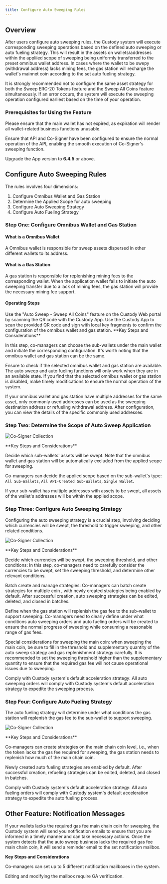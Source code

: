 ```yaml
---
title: Configure Auto Sweeping Rules
---
```


##  Overview

After users configure auto sweeping rules, the Custody system will execute corresponding sweeping operations based on the defined auto sweeping or auto fueling strategy. This will result in the assets on wallets/addresses within the  appliied scope of sweeping being uniformly transferred to the preset omnibus wallet address. In cases where the wallet to be swepy (withdrawal address) lacks mining fees, the gas station will recharge the wallet's mainnet coin according to the set auto fueling strategy.

<Tip>
It is strongly recommended not to configure the same asset strategy for both the Sweep ERC-20 Tokens feature and the Sweep All Coins feature simultaneously. If an error occurs, the system will execute the sweeping operation configured earliest based on the time of your operation.
</Tip>

###  Prerequisites for Using the Feature

Please ensure that the main wallet has not expired, as expiration will render all wallet-related business functions unusable.

Ensure that API and Co-Signer have been configured to ensure the normal operation of the API, enabling the smooth execution of Co-Signer's sweeping function.

Upgrade the App version to **6.4.5** or above.

##  Configure Auto Sweeping Rules

The rules involves four dimensions:

1. Configure Omnibus Wallet and Gas Station
2. Determine the Applied Scope for auto sweeping
3. Configure Auto Sweeping Strategy
4. Configure Auto Fueling Strategy

###  Step One: Configure Omnibus Wallet and Gas Station

#### What is a Omnibus Wallet

A Omnibus wallet is responsible for sweep assets dispersed in other different wallets to its address.

#### What is a Gas Station

A gas station is responsible for replenishing mining fees to the corresponding wallet. When the application wallet fails to initiate the auto sweeping transfer due to a lack of mining fees, the gas station will provide the necessary mining fee support.

#### **Operating Steps**
<Steps>
<Step title="Open Auto Sweep Feature">
    Use the "Auto Sweep - Sweep All Coins" feature on the Custody Web portal by scanning the QR code with the Custody App.
</Step>
<Step title="Confirm Configuration">
    Use the Custody App to scan the provided QR code and sign with local key fragments to confirm the configuration of the omnibus wallet and gas station.
</Step>
</Steps>

<Warning>
**Key Steps and Considerations**

In this step, co-managers can choose the sub-wallets under the main wallet and initiate the corresponding configuration. It's worth noting that the omnibus wallet and gas station can be the same.

Ensure to check if the selected omnibus wallet and gas station are available. The auto sweep and auto fueling functions will only work when they are in an available state. If you find that the selected omnibus wallet or gas station is disabled, make timely modifications to ensure the normal operation of the system.

If your omnibus wallet and gas station have multiple addresses for the same asset, only commonly used addresses can be used as the sweeping destination address or refueling withdrawal address. After configuration, you can view the details of the specific commonly used addresses.
</Warning>

###  Step Two: Determine the Scope of Auto Sweep Application

![Co-Signer Collection](images/help-center/configcosign1.png)

<Warning>
**Key Steps and Considerations**

Decide which sub-wallets' assets will be swept. Note that the omnibus wallet and gas station will be automatically excluded from the applied scope for sweeping.

Co-managers can decide the applied scope based on the sub-wallet's type: `All Sub-Wallets`, `All API-Created Sub-Wallets`, `Single Wallet`.

If your sub-wallet has multiple addresses with assets to be swept, all assets of the wallet's addresses will be within the applied scope.

</Warning>

###  Step Three: Configure Auto Sweeping Strategy

Configuring the auto sweeping strategy is a crucial step, involving deciding which currencies will be swept, the threshold to trigger sweeping, and other related conditions.

![Co-Signer Collection](images/help-center/configcosign2.png)

<Warning>
**Key Steps and Considerations**

Decide which currencies will be swept, the sweeping threshold, and other conditions: In this step, co-managers need to carefully consider the currencies to be swept, set the sweeping threshold, and determine other relevant conditions.

Batch create and manage strategies: Co-managers can batch create strategies for multiple coin , with newly created strategies being enabled by default. After successful creation, auto sweeping strategies can be edited, deleted, and closed in batches.

Define when the gas station will replenish the gas fee to the sub-wallet to support sweeping: Co-managers need to clearly define under what conditions auto sweeping orders and auto fueling orders will be created to ensure the normal progress of sweeping while consuming a reasonable range of gas fees.

Special considerations for sweeping the main coin: when sweeping the main coin, be sure to fill in the threshold and supplementary quantity of the auto sweep strategy and gas replenishment strategy carefully. It is recommended to set the sweeping threshold higher than the supplementary quantity to ensure that the required gas fee will not cause operational issues due to sweeping.

Comply with Custody system's default acceleration strategy: All auto sweeping orders will comply with Custody system's default acceleration strategy to expedite the sweeping process.
</Warning>



###  Step Four: Configure Auto Fueling Strategy
The auto fueling strategy will determine under what conditions the gas station will replenish the gas fee to the sub-wallet to support sweeping.

![Co-Signer Collection](images/help-center/configcosign3.png)

<Warning>
**Key Steps and Considerations**

Co-managers can create strategies on the main chain coin level, i.e., when the token lacks the gas fee required for sweeping, the gas station needs to replenish how much of the main chain coin.

Newly created auto fueling strategies are enabled by default. After successful creation, refueling strategies can be edited, deleted, and closed in batches.

Comply with Custody system's default acceleration strategy: All auto fueling orders will comply with Custody system's default acceleration strategy to expedite the auto fueling process.
</Warning>

##  Other Feature: Notification Messages

If your wallets lacks the required gas fee main chain coin for sweeping, the Custody system will send you notification emails to ensure that you are informed in a timely manner and can take necessary actions. Once the system detects that the auto sweep business lacks the required gas fee main chain coin, it will send a reminder email to the set notification mailbox.

<Warning>

**Key Steps and Considerations**

Co-managers can set up to 5 different notification mailboxes in the system.

Editing and modifying the mailbox require GA verification.
</Warning>


